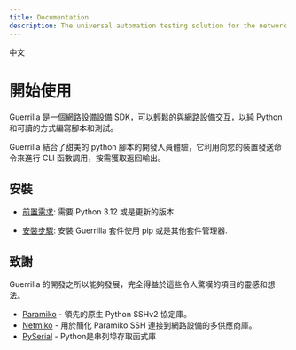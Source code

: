 ```yaml
---
title: Documentation
description: The universal automation testing solution for the network device
---
```

中文 

# 開始使用

Guerrilla 是一個網路設備設備 SDK，可以輕鬆的與網路設備交互，以純 Python 和可讀的方式編寫腳本和測試。

Guerrilla 結合了甜美的 python 腳本的開發人員體驗，它利用向您的裝置發送命令來進行 CLI 函數調用，按需獲取返回輸出。

## 安裝

- [前置需求](/docs/quick-start/requirement):
  需要 Python 3.12 或是更新的版本.

- [安裝步驟](/docs/quick-start/installation):
  安裝 Guerrilla 套件使用 pip 或是其他套件管理器.




## 致謝

Guerrilla 的開發之所以能夠發展，完全得益於這些令人驚嘆的項目的靈感和想法。

- [Paramiko](https://github.com/paramiko/paramiko) - 領先的原生 Python SSHv2 協定庫。
- [Netmiko](https://github.com/ktbyers/netmiko) - 用於簡化 Paramiko SSH 連接到網路設備的多供應商庫。
- [PySerial](https://github.com/pyserial/pyserial) - Python是串列埠存取函式庫